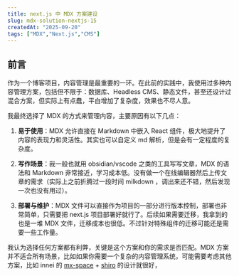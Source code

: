 ```yaml
---
title: next.js 中 MDX 方案建设
slug: mdx-solution-nextjs-15
createdAt: "2025-09-20"
tags: ["MDX","Next.js","CMS"]
---
```


## 前言

作为一个博客项目，内容管理是最重要的一环。在此前的实践中，我使用过多种内容管理方案，包括但不限于：数据库、Headless CMS、静态文件，甚至还设计过混合方案，但实际上有点蠢，平白增加了复杂度，效果也不尽人意。

我最终选择了 MDX 的方式来管理内容，主要原因有以下几点：

1. **易于使用**：MDX 允许直接在 Markdown 中嵌入 React 组件，极大地提升了内容的表现力和灵活性。其实也可以自定义 md 解析，但是会有一定程度的复杂度。

2. **写作场景**：我一般也就用 obsidian/vscode 之类的工具写写文章，MDX 的语法和 Markdown 非常接近，学习成本低。没有做一个在线编辑器然后上传文章的需求（实际上之前折腾过一段时间 milkdown ，调出来还不错，然后发现一次也没有用过）。

3. **部署与维护**：MDX 文件可以直接作为项目的一部分进行版本控制，部署也非常简单，只需要把 next.js 项目部署好就行了。后续如果需要迁移，我拿到的也是一堆 MDX 文件，迁移成本也很低。不过针对特殊组件的迁移可能还是需要一些工作量。

我认为选择任何方案都有利弊，关键是这个方案和你的需求是否匹配。MDX 方案并不适合所有场景，比如如果你需要一个复杂的内容管理系统，可能需要考虑其他方案，比如 innei 的 [mx-space](https://github.com/mx-space) + [shiro](https://github.com/Innei/Shiro) 的设计就很好，